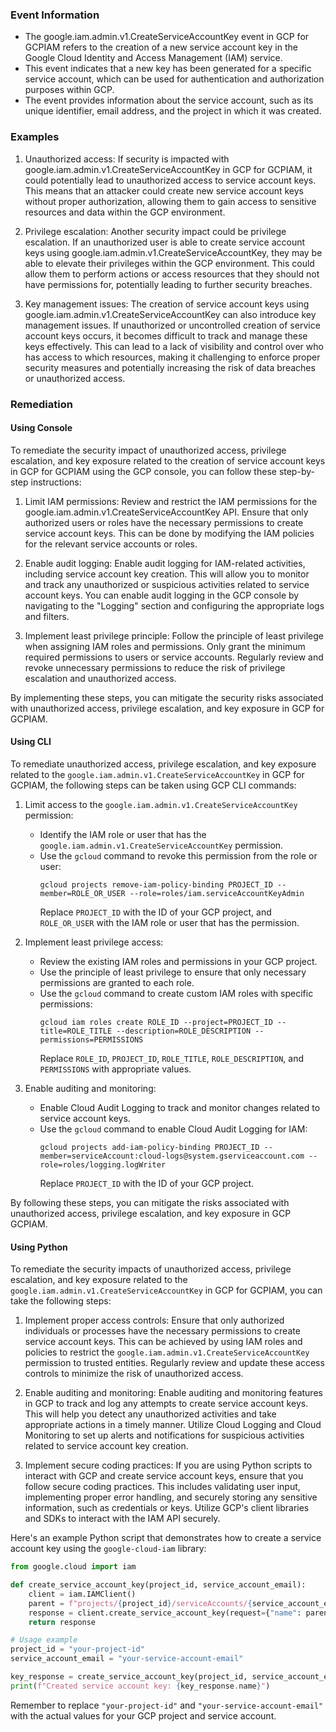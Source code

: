 
### Event Information

- The google.iam.admin.v1.CreateServiceAccountKey event in GCP for GCPIAM refers to the creation of a new service account key in the Google Cloud Identity and Access Management (IAM) service.
- This event indicates that a new key has been generated for a specific service account, which can be used for authentication and authorization purposes within GCP.
- The event provides information about the service account, such as its unique identifier, email address, and the project in which it was created.


### Examples

1. Unauthorized access: If security is impacted with google.iam.admin.v1.CreateServiceAccountKey in GCP for GCPIAM, it could potentially lead to unauthorized access to service account keys. This means that an attacker could create new service account keys without proper authorization, allowing them to gain access to sensitive resources and data within the GCP environment.

2. Privilege escalation: Another security impact could be privilege escalation. If an unauthorized user is able to create service account keys using google.iam.admin.v1.CreateServiceAccountKey, they may be able to elevate their privileges within the GCP environment. This could allow them to perform actions or access resources that they should not have permissions for, potentially leading to further security breaches.

3. Key management issues: The creation of service account keys using google.iam.admin.v1.CreateServiceAccountKey can also introduce key management issues. If unauthorized or uncontrolled creation of service account keys occurs, it becomes difficult to track and manage these keys effectively. This can lead to a lack of visibility and control over who has access to which resources, making it challenging to enforce proper security measures and potentially increasing the risk of data breaches or unauthorized access.

### Remediation

#### Using Console

To remediate the security impact of unauthorized access, privilege escalation, and key exposure related to the creation of service account keys in GCP for GCPIAM using the GCP console, you can follow these step-by-step instructions:

1. Limit IAM permissions: Review and restrict the IAM permissions for the google.iam.admin.v1.CreateServiceAccountKey API. Ensure that only authorized users or roles have the necessary permissions to create service account keys. This can be done by modifying the IAM policies for the relevant service accounts or roles.

2. Enable audit logging: Enable audit logging for IAM-related activities, including service account key creation. This will allow you to monitor and track any unauthorized or suspicious activities related to service account keys. You can enable audit logging in the GCP console by navigating to the "Logging" section and configuring the appropriate logs and filters.

3. Implement least privilege principle: Follow the principle of least privilege when assigning IAM roles and permissions. Only grant the minimum required permissions to users or service accounts. Regularly review and revoke unnecessary permissions to reduce the risk of privilege escalation and unauthorized access.

By implementing these steps, you can mitigate the security risks associated with unauthorized access, privilege escalation, and key exposure in GCP for GCPIAM.

#### Using CLI

To remediate unauthorized access, privilege escalation, and key exposure related to the `google.iam.admin.v1.CreateServiceAccountKey` in GCP for GCPIAM, the following steps can be taken using GCP CLI commands:

1. Limit access to the `google.iam.admin.v1.CreateServiceAccountKey` permission:
   - Identify the IAM role or user that has the `google.iam.admin.v1.CreateServiceAccountKey` permission.
   - Use the `gcloud` command to revoke this permission from the role or user:
     ```
     gcloud projects remove-iam-policy-binding PROJECT_ID --member=ROLE_OR_USER --role=roles/iam.serviceAccountKeyAdmin
     ```
     Replace `PROJECT_ID` with the ID of your GCP project, and `ROLE_OR_USER` with the IAM role or user that has the permission.

2. Implement least privilege access:
   - Review the existing IAM roles and permissions in your GCP project.
   - Use the principle of least privilege to ensure that only necessary permissions are granted to each role.
   - Use the `gcloud` command to create custom IAM roles with specific permissions:
     ```
     gcloud iam roles create ROLE_ID --project=PROJECT_ID --title=ROLE_TITLE --description=ROLE_DESCRIPTION --permissions=PERMISSIONS
     ```
     Replace `ROLE_ID`, `PROJECT_ID`, `ROLE_TITLE`, `ROLE_DESCRIPTION`, and `PERMISSIONS` with appropriate values.

3. Enable auditing and monitoring:
   - Enable Cloud Audit Logging to track and monitor changes related to service account keys.
   - Use the `gcloud` command to enable Cloud Audit Logging for IAM:
     ```
     gcloud projects add-iam-policy-binding PROJECT_ID --member=serviceAccount:cloud-logs@system.gserviceaccount.com --role=roles/logging.logWriter
     ```
     Replace `PROJECT_ID` with the ID of your GCP project.

By following these steps, you can mitigate the risks associated with unauthorized access, privilege escalation, and key exposure in GCP GCPIAM.

#### Using Python

To remediate the security impacts of unauthorized access, privilege escalation, and key exposure related to the `google.iam.admin.v1.CreateServiceAccountKey` in GCP for GCPIAM, you can take the following steps:

1. Implement proper access controls: Ensure that only authorized individuals or processes have the necessary permissions to create service account keys. This can be achieved by using IAM roles and policies to restrict the `google.iam.admin.v1.CreateServiceAccountKey` permission to trusted entities. Regularly review and update these access controls to minimize the risk of unauthorized access.

2. Enable auditing and monitoring: Enable auditing and monitoring features in GCP to track and log any attempts to create service account keys. This will help you detect any unauthorized activities and take appropriate actions in a timely manner. Utilize Cloud Logging and Cloud Monitoring to set up alerts and notifications for suspicious activities related to service account key creation.

3. Implement secure coding practices: If you are using Python scripts to interact with GCP and create service account keys, ensure that you follow secure coding practices. This includes validating user input, implementing proper error handling, and securely storing any sensitive information, such as credentials or keys. Utilize GCP's client libraries and SDKs to interact with the IAM API securely.

Here's an example Python script that demonstrates how to create a service account key using the `google-cloud-iam` library:

```python
from google.cloud import iam

def create_service_account_key(project_id, service_account_email):
    client = iam.IAMClient()
    parent = f"projects/{project_id}/serviceAccounts/{service_account_email}"
    response = client.create_service_account_key(request={"name": parent})
    return response

# Usage example
project_id = "your-project-id"
service_account_email = "your-service-account-email"

key_response = create_service_account_key(project_id, service_account_email)
print(f"Created service account key: {key_response.name}")
```

Remember to replace `"your-project-id"` and `"your-service-account-email"` with the actual values for your GCP project and service account.

